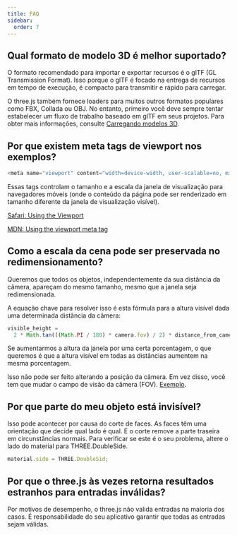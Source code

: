 ```yaml
---
title: FAQ
sidebar:
  order: 7
---
```


## Qual formato de modelo 3D é melhor suportado?

<div>

O formato recomendado para importar e exportar recursos é
o glTF (GL Transmission Format). Isso porque o glTF é focado na entrega de recursos em
tempo de execução, é compacto para transmitir e rápido para carregar.

O three.js também fornece loaders para muitos outros formatos populares como FBX, Collada ou OBJ.
No entanto, primeiro você deve sempre tentar estabelecer um fluxo de trabalho baseado em glTF em seus projetos.
Para obter mais informações, consulte [ Carregando modelos 3D](/manual/introduction/Loading-3D-models).

</div>

## Por que existem meta tags de viewport nos exemplos?

<div>

```javascript
<meta name="viewport" content="width=device-width, user-scalable=no, minimum-scale=1.0, maximum-scale=1.0">
```

Essas tags controlam o tamanho e a escala da janela de visualização para navegadores móveis
(onde o conteúdo da página pode ser renderizado em tamanho diferente da janela de visualização visível).

[ Safari: Using the Viewport](https://developer.apple.com/library/content/documentation/AppleApplications/Reference/SafariWebContent/UsingtheViewport/UsingtheViewport.html)

[ MDN: Using the viewport meta tag](https://developer.mozilla.org/en-US/docs/Web/HTML/Viewport_meta_tag)

</div>

## Como a escala da cena pode ser preservada no redimensionamento?

Queremos que todos os objetos, independentemente da sua distância da câmera, apareçam do mesmo tamanho,
mesmo que a janela seja redimensionada.

A equação chave para resolver isso é esta fórmula para a altura visível dada uma determinada distância da câmera:

```javascript
visible_height =
  2 * Math.tan(((Math.PI / 180) * camera.fov) / 2) * distance_from_camera;
```

Se aumentarmos a altura da janela por uma certa porcentagem, o que queremos é que a altura visível em todas as distâncias
aumentem na mesma porcentagem.

Isso não pode ser feito alterando a posição da câmera. Em vez disso, você tem que mudar
o campo de visão da câmera (FOV).
[ Exemplo](http://jsfiddle.net/Q4Jpu/).

## Por que parte do meu objeto está invisível?

Isso pode acontecer por causa do corte de faces. As faces têm uma orientação que decide qual lado
é qual. E o corte remove a parte traseira em circunstâncias normais.
Para verificar se este é o seu problema, altere o lado do material para THREE.DoubleSide.

```javascript
material.side = THREE.DoubleSid;
```

## Por que o three.js às vezes retorna resultados estranhos para entradas inválidas?

Por motivos de desempenho, o three.js não valida entradas na maioria dos casos.
É responsabilidade do seu aplicativo garantir que todas as entradas sejam válidas.
